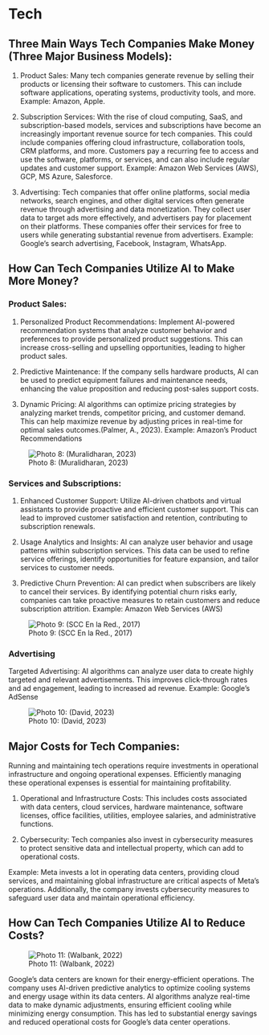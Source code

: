 # Tech 

## Three Main Ways Tech Companies Make Money (Three Major Business Models):

1. Product Sales: Many tech companies generate revenue by selling their products or licensing their software to customers. This can include software applications, operating systems, productivity tools, and more.
Example: Amazon, Apple.

2. Subscription Services: With the rise of cloud computing, SaaS, and subscription-based models, services and subscriptions have become an increasingly important revenue source for tech companies. This could include companies offering cloud infrastructure, collaboration tools, CRM platforms, and more. Customers pay a recurring fee to access and use the software, platforms, or services, and can also include regular updates and customer support.
Example: Amazon Web Services (AWS), GCP, MS Azure, Salesforce.

3. Advertising: Tech companies that offer online platforms, social media networks, search engines, and other digital services often generate revenue through advertising and data monetization. They collect user data to target ads more effectively, and advertisers pay for placement on their platforms. These companies offer their services for free to users while generating substantial revenue from advertisers. Example: Google's search advertising, Facebook, Instagram, WhatsApp.

## How Can Tech Companies Utilize AI to Make More Money?

### Product Sales:

1. Personalized Product Recommendations: Implement AI-powered recommendation systems that analyze customer behavior and preferences to provide personalized product suggestions. This can increase cross-selling and upselling opportunities, leading to higher product sales.

2. Predictive Maintenance: If the company sells hardware products, AI can be used to predict equipment failures and maintenance needs, enhancing the value proposition and reducing post-sales support costs.

3. Dynamic Pricing: AI algorithms can optimize pricing strategies by analyzing market trends, competitor pricing, and customer demand. This can help maximize revenue by adjusting prices in real-time for optimal sales outcomes.(Palmer, A., 2023). Example: Amazon's Product Recommendations

![Photo 8: (Muralidharan, 2023)](tech1.png)
  	
### Services and Subscriptions:

1. Enhanced Customer Support: Utilize AI-driven chatbots and virtual assistants to provide proactive and efficient customer support. This can lead to improved customer satisfaction and retention, contributing to subscription renewals.

2. Usage Analytics and Insights: AI can analyze user behavior and usage patterns within subscription services. This data can be used to refine service offerings, identify opportunities for feature expansion, and tailor services to customer needs.

3. Predictive Churn Prevention: AI can predict when subscribers are likely to cancel their services. By identifying potential churn risks early, companies can take proactive measures to retain customers and reduce subscription attrition.
Example: Amazon Web Services (AWS)

![Photo 9: (SCC En la Red., 2017)](tech2.png)


### Advertising

Targeted Advertising: AI algorithms can analyze user data to create highly targeted and relevant advertisements. This improves click-through rates and ad engagement, leading to increased ad revenue.
Example: Google's AdSense

![Photo 10: (David, 2023)](tech3.png)


## Major Costs for Tech Companies:

Running and maintaining tech operations require investments in operational infrastructure and ongoing operational expenses. Efficiently managing these operational expenses is essential for maintaining profitability.

1. Operational and Infrastructure Costs: This includes costs associated with data centers, cloud services, hardware maintenance, software licenses, office facilities, utilities, employee salaries, and administrative functions. 

2. Cybersecurity: Tech companies also invest in cybersecurity measures to protect sensitive data and intellectual property, which can add to operational costs. 

Example: Meta invests a lot in operating data centers, providing cloud services, and maintaining global infrastructure are critical aspects of Meta's operations. Additionally, the company invests cybersecurity measures to safeguard user data and maintain operational efficiency.

## How Can Tech Companies Utilize AI to Reduce Costs?

![Photo 11: (Walbank, 2022)](tech4.png)

Google's data centers are known for their energy-efficient operations. The company uses AI-driven predictive analytics to optimize cooling systems and energy usage within its data centers. AI algorithms analyze real-time data to make dynamic adjustments, ensuring efficient cooling while minimizing energy consumption. This has led to substantial energy savings and reduced operational costs for Google's data center operations.

